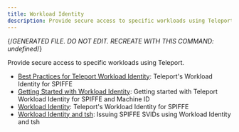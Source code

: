 ```yaml
---
title: Workload Identity
description: Provide secure access to specific workloads using Teleport.
---
```


{/*GENERATED FILE. DO NOT EDIT. RECREATE WITH THIS COMMAND:
undefined*/}

Provide secure access to specific workloads using Teleport.

- [Best Practices for Teleport Workload Identity](workload-identity/best-practices.mdx): Teleport's Workload Identity for SPIFFE
- [Getting Started with Workload Identity](workload-identity/getting-started.mdx): Getting started with Teleport Workload Identity for SPIFFE and Machine ID
- [Workload Identity](workload-identity/overview.mdx): Teleport's Workload Identity for SPIFFE
- [Workload Identity and tsh](workload-identity/tsh.mdx): Issuing SPIFFE SVIDs using Workload Identity and tsh
